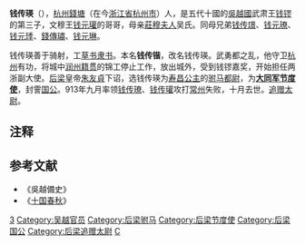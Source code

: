 '''钱传瑛'''（{{bd|878年||913年|catIdx=Q}}），[[杭州_(古代)|杭州]][[錢塘|錢塘]]（在今[[浙江省|浙江省]][[杭州市|杭州市]]）人，是五代十國的[[吳越國|吳越國]]武肃王[[钱镠|钱镠]]的第三子，文穆王[[钱元瓘|钱元瓘]]的哥哥，母亲[[莊穆夫人|莊穆夫人]]吴氏。同母兄弟[[钱传璟|钱传璟]]、[[钱元璙|钱元璙]]、[[钱元㻑|钱元㻑]]、[[錢傳璛|錢傳璛]]、[[钱元琳|钱元琳]]。

钱传瑛善于骑射，工[[草书|草书]][[隶书|隶书]]。本名'''钱传锴'''，改名钱传瑛。武勇都之乱，他守卫[[杭州_(古代)|杭州]]有功，将城中[[润州_(隋朝)|润州]][[籍贯|籍贯]]的锦工停止工作，放出城外，受到钱镠嘉奖，开始担任两浙副大使。[[后梁|后梁]]皇帝[[朱友貞|朱友貞]]下诏，选钱传瑛为[[寿昌公主_(后梁)|寿昌公主]]的[[驸马都尉|驸马都尉]]，为'''[[大同军节度使|大同军节度使]]'''，封霅[[国公|国公]]。913年九月率领[[钱传璙|钱传璙]]、[[钱传瓘|钱传瓘]]攻打[[常州_(江苏)|常州]]失败，十月去世。[[追赠|追赠]][[太尉|太尉]]。

== 注释 ==

<references/>

==参考文献==
*《吳越備史》
*《[[十国春秋|十国春秋]]》

[[Category:钱镠儿子|3]]
[[Category:吴越官员|Category:吴越官员]]
[[Category:后梁驸马|Category:后梁驸马]]
[[Category:后梁节度使|Category:后梁节度使]]
[[Category:后梁国公|Category:后梁国公]]
[[Category:后梁追赠太尉|Category:后梁追赠太尉]]
[[Category:钱姓|C]]